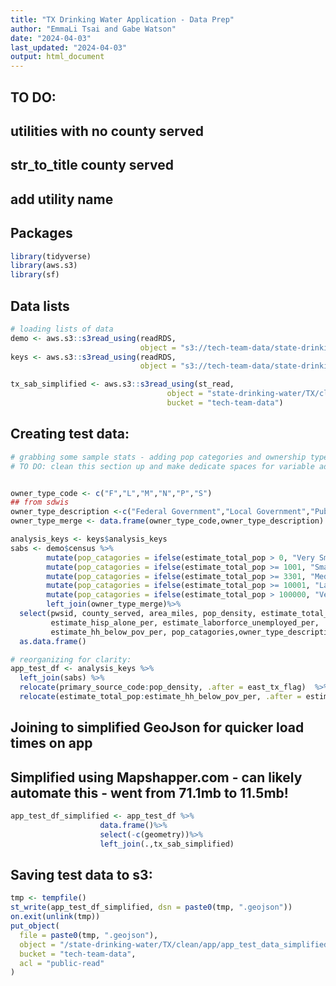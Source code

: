 ```yaml
---
title: "TX Drinking Water Application - Data Prep"
author: "EmmaLi Tsai and Gabe Watson"
date: "2024-04-03"
last_updated: "2024-04-03"
output: html_document
---
```


## TO DO: 
## utilities with no county served 
## str_to_title county served 
## add utility name

## Packages 
```r
library(tidyverse)
library(aws.s3)
library(sf)
```

## Data lists
```r
# loading lists of data 
demo <- aws.s3::s3read_using(readRDS, 
                             object = "s3://tech-team-data/state-drinking-water/TX/clean/TX_demographic_list.RData")
keys <- aws.s3::s3read_using(readRDS, 
                             object = "s3://tech-team-data/state-drinking-water/TX/clean/TX_merging_keys_list.RData")

tx_sab_simplified <- aws.s3::s3read_using(st_read, 
                                   object = "state-drinking-water/TX/clean/app/tx_sab_simplified.geojson",
                                   bucket = "tech-team-data")
```

## Creating test data: 
```r
# grabbing some sample stats - adding pop categories and ownership type 
# TO DO: clean this section up and make dedicate spaces for variable additions/modifications


owner_type_code <- c("F","L","M","N","P","S")
## from sdwis
owner_type_description <-c("Federal Government","Local Government","Public/Private","Native American","Private","State Government")
owner_type_merge <- data.frame(owner_type_code,owner_type_description)

analysis_keys <- keys$analysis_keys 
sabs <- demo$census %>%
        mutate(pop_catagories = ifelse(estimate_total_pop > 0, "Very Small 0-1k", "Very Small (0 - 1,000)"))%>%
        mutate(pop_catagories = ifelse(estimate_total_pop >= 1001, "Small 1k-3.3k", pop_catagories))%>%
        mutate(pop_catagories = ifelse(estimate_total_pop >= 3301, "Medium 3.3k-10k", pop_catagories))%>%
        mutate(pop_catagories = ifelse(estimate_total_pop >= 10001, "Large 10k-100k", pop_catagories))%>%
        mutate(pop_catagories = ifelse(estimate_total_pop > 100000, "Very Large 100k+", pop_catagories))%>%
        left_join(owner_type_merge)%>%
  select(pwsid, county_served, area_miles, pop_density, estimate_total_pop,
         estimate_hisp_alone_per, estimate_laborforce_unemployed_per, 
         estimate_hh_below_pov_per, pop_catagories,owner_type_description,primary_source_code, tier) %>%
  as.data.frame() 

# reorganizing for clarity: 
app_test_df <- analysis_keys %>%
  left_join(sabs) %>%
  relocate(primary_source_code:pop_density, .after = east_tx_flag)  %>%
  relocate(estimate_total_pop:estimate_hh_below_pov_per, .after = estimate_mhi)
```


## Joining to simplified GeoJson for quicker load times on app
## Simplified using Mapshapper.com - can likely automate this - went from 71.1mb to 11.5mb!
```r
app_test_df_simplified <- app_test_df %>%
                    data.frame()%>%
                    select(-c(geometry))%>%
                    left_join(.,tx_sab_simplified)

```
## Saving test data to s3: 
```r
tmp <- tempfile()
st_write(app_test_df_simplified, dsn = paste0(tmp, ".geojson"))
on.exit(unlink(tmp))
put_object(
  file = paste0(tmp, ".geojson"),
  object = "/state-drinking-water/TX/clean/app/app_test_data_simplified.geojson",
  bucket = "tech-team-data",
  acl = "public-read"
)
```